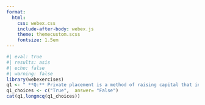 ```yaml
---
format:
  html:
    css: webex.css
    include-after-body: webex.js
    theme: themecustom.scss
    fontsize: 1.5em
---
```

```r
#| eval: true
#| results: asis
#| echo: false
#| warning: false
library(webexercises)
q1 <- " **Q:** Private placement is a method of raising capital that involves selling securities to the general public."
q1_choices <- c("True",  answer= "False")
cat(q1,longmcq(q1_choices))
```
